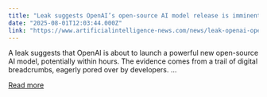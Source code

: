 ```yaml
---
title: "Leak suggests OpenAI’s open-source AI model release is imminent"
date: "2025-08-01T12:03:44.000Z"
link: "https://www.artificialintelligence-news.com/news/leak-openai-open-source-ai-model-release-imminent/"
---
```


A leak suggests that OpenAI is about to launch a powerful new open-source AI model, potentially within hours. The evidence comes from a trail of digital breadcrumbs, eagerly pored over by developers. ...

[Read more](https://www.artificialintelligence-news.com/news/leak-openai-open-source-ai-model-release-imminent/)
